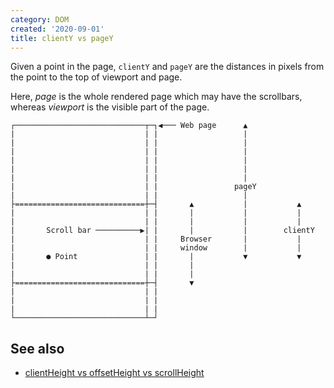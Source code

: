 ```yaml
---
category: DOM
created: '2020-09-01'
title: clientY vs pageY
---
```


Given a point in the page, `clientY` and `pageY` are the distances in pixels from the point to the top of viewport and page.

Here, _page_ is the whole rendered page which may have the scrollbars, whereas _viewport_ is the visible part of the page.

```shell
┌─────────────────────────────┬─┐◀︎─── Web page      ▲
|                             | |                   |
|                             | |                   |
|                             | |                   |
|                             | |                   |
|                             | |                   |
|                             | |                   |
|                             | |                 pageY
|                             | |                   |
├=============================┼─┤       ▲           |           ▲
|                             | |       |           |           |
|                             | |       |           |           |
|       Scroll bar ──────────▶︎| |       |           |        clientY
|                             | |     Browser       |           |
|                             | |     window        |           |
|       ● Point               | |       |           ▼           ▼
|                             | |       |
|                             | |       |
├=============================┼─┤       ▼
|                             | |
|                             | |
|                             | |
└─────────────────────────────┴─┘
```

## See also

-   [clientHeight vs offsetHeight vs scrollHeight](https://phuoc.ng/collection/this-vs-that/client-height-vs-offset-height-vs-scroll-height)
